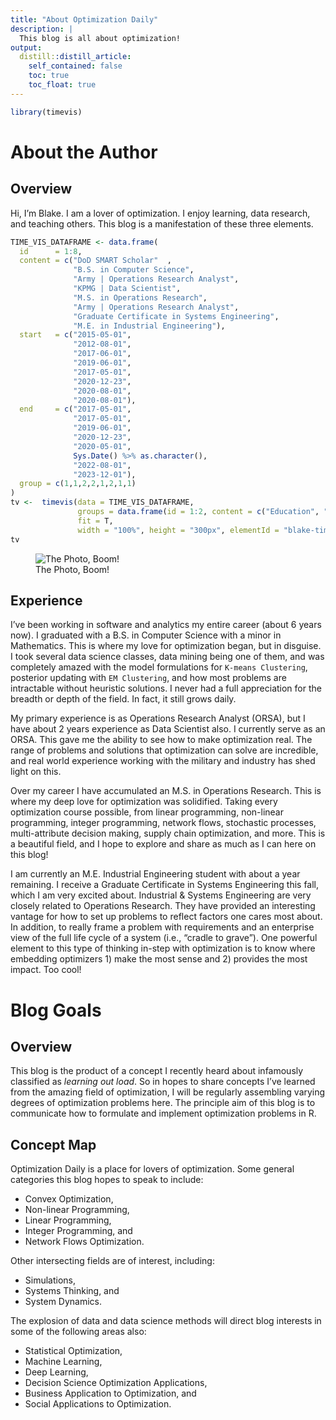 ```yaml
---
title: "About Optimization Daily"
description: |
  This blog is all about optimization!
output:
  distill::distill_article:
    self_contained: false
    toc: true
    toc_float: true
---
```


```r
library(timevis)
```

# About the Author

## Overview
Hi, I'm Blake. I am a lover of optimization. I enjoy learning, data research, and teaching others. This blog is a manifestation of these three elements.

```r
TIME_VIS_DATAFRAME <- data.frame(
  id      = 1:8,
  content = c("DoD SMART Scholar"  , 
              "B.S. in Computer Science",
              "Army | Operations Research Analyst",
              "KPMG | Data Scientist", 
              "M.S. in Operations Research",
              "Army | Operations Research Analyst",
              "Graduate Certificate in Systems Engineering",
              "M.E. in Industrial Engineering"),
  start   = c("2015-05-01", 
              "2012-08-01", 
              "2017-06-01",
              "2019-06-01",
              "2017-05-01", 
              "2020-12-23",
              "2020-08-01",
              "2020-08-01"),
  end     = c("2017-05-01",
              "2017-05-01", 
              "2019-06-01",
              "2020-12-23",
              "2020-05-01", 
              Sys.Date() %>% as.character(),
              "2022-08-01", 
              "2023-12-01"),
  group = c(1,1,2,2,1,2,1,1)
)
tv <-  timevis(data = TIME_VIS_DATAFRAME, 
               groups = data.frame(id = 1:2, content = c("Education", "Professional")), 
               fit = T,
               width = "100%", height = "300px", elementId = "blake-timevis")
tv
```
![The Photo, Boom!](images/me_edited.jpg)

## Experience

I've been working in software and analytics my entire career (about 6 years now). I graduated with a B.S. in Computer Science with a minor in Mathematics. This is where my love for optimization began, but in disguise. I took several data science classes, data mining being one of them, and was completely amazed with the model formulations for `K-means Clustering`, posterior updating with `EM Clustering`, and how most problems are intractable without heuristic solutions. I never had a full appreciation for the breadth or depth of the field. In fact, it still grows daily.

My primary experience is as Operations Research Analyst (ORSA), but I have about 2 years experience as Data Scientist also. I currently serve as an ORSA. This gave me the ability to see how to make optimization real. The range of problems and solutions that optimization can solve are incredible, and real world experience working with the military and industry has shed light on this.

Over my career I have accumulated an M.S. in Operations Research. This is where my deep love for optimization was solidified. Taking every optimization course possible, from linear programming, non-linear programming, integer programming, network flows, stochastic processes, multi-attribute decision making, supply chain optimization, and more. This is a beautiful field, and I hope to explore and share as much as I can here on this blog!

I am currently an M.E. Industrial Engineering student with about a year remaining. I receive a Graduate Certificate in Systems Engineering this fall, which I am very excited about. Industrial & Systems Engineering are very closely related to Operations Research. They have provided an interesting vantage for how to set up problems to reflect factors one cares most about. In addition, to really frame a problem with requirements and an enterprise view of the full life cycle of a system (i.e., "cradle to grave"). One powerful element to this type of thinking in-step with optimization is to know where embedding optimizers 1) make the most sense and 2) provides the most impact. Too cool!

# Blog Goals

## Overview
This blog is the product of a concept I recently heard about infamously classified as <em>learning out load</em>. So in hopes to share concepts I've learned from the amazing field of optimization, I will be regularly assembling varying degrees of optimization problems here. The principle aim of this blog is to communicate how to formulate and implement optimization problems in R.

## Concept Map

Optimization Daily is a place for lovers of optimization.
Some general categories this blog hopes to speak to include: 

- Convex Optimization, 
- Non-linear Programming,  
- Linear Programming, 
- Integer Programming, and 
- Network Flows Optimization. 

Other intersecting fields are of interest, including: 

- Simulations, 
- Systems Thinking, and 
- System Dynamics.

The explosion of data and data science methods will direct blog interests in some of the following areas also: 

- Statistical Optimization, 
- Machine Learning,
- Deep Learning,
- Decision Science Optimization Applications, 
- Business Application to Optimization, and 
- Social Applications to Optimization. 


